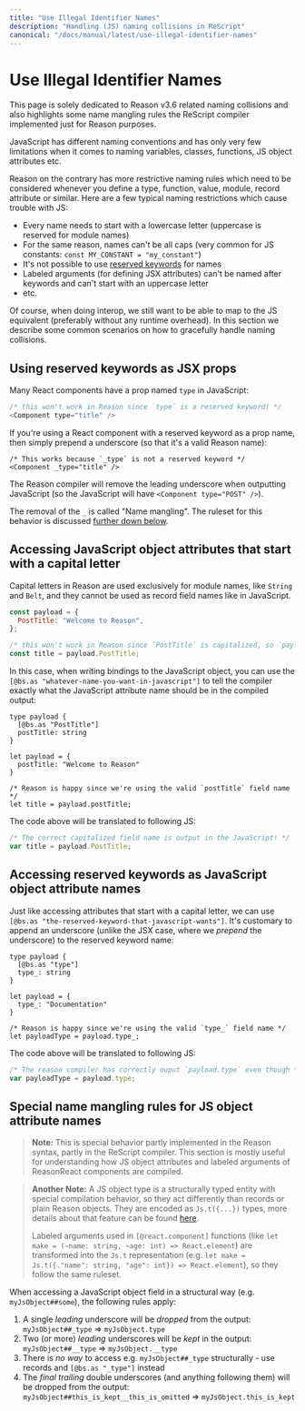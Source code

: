 ```yaml
---
title: "Use Illegal Identifier Names"
description: "Handling (JS) naming collisions in ReScript"
canonical: "/docs/manual/latest/use-illegal-identifier-names"
---
```


# Use Illegal Identifier Names

<Warn>

This page is solely dedicated to Reason v3.6 related naming collisions and also highlights some name mangling rules the ReScript compiler implemented just for Reason purposes.

</Warn>

JavaScript has different naming conventions and has only very few limitations when it comes to naming variables, classes, functions, JS object attributes etc.

Reason on the contrary has more restrictive naming rules which need to be considered whenever you define  a type, function, value, module, record attribute or similar. Here are a few typical naming restrictions which cause trouble with JS: 
- Every name needs to start with a lowercase letter (uppercase is reserved for module names)
- For the same reason, names can't be all caps  (very common for JS constants: `const MY_CONSTANT = "my_constant"`)
- It's not possible to use [reserved keywords](/docs/manual/latest/reserved-keywords) for names
- Labeled arguments (for defining JSX attributes) can't be named after keywords and can't start with an uppercase letter
- etc.

Of course, when doing interop, we still want to be able to map to the JS equivalent (preferably without any runtime overhead). In this section we describe some common scenarios on how to gracefully handle naming collisions.

## Using reserved keywords as JSX props

Many React components have a prop named `type` in JavaScript:

```js
/* this won't work in Reason since `type` is a reserved keyword! */
<Component type="title" />
```

If you're using a React component with a reserved keyword as a prop name, then simply prepend a underscore (so that it's a valid Reason name):

```reason
/* This works because `_type` is not a reserved keyword */
<Component _type="title" />
```

The Reason compiler will remove the leading underscore when outputting JavaScript (so the JavaScript will have `<Component type="POST" />`).

The removal of the `_` is called "Name mangling". The ruleset for this behavior is discussed [further down below](#special-name-mangling-rules-for-js-object-attribute-names).

## Accessing JavaScript object attributes that start with a capital letter

Capital letters in Reason are used exclusively for module names, like `String` and `Belt`, and they cannot be used as record field names like in JavaScript.

```js
const payload = {
  PostTitle: "Welcome to Reason",
};

/* this won't work in Reason since `PostTitle` is capitalized, so `paylod.PostTitle` would break */
const title = payload.PostTitle;
```

In this case, when writing bindings to the JavaScript object, you can use the `[@bs.as "whatever-name-you-want-in-javascript"]` to tell the compiler exactly what the JavaScript attribute name should be in the compiled output:

```reason
type payload {
  [@bs.as "PostTitle"]
  postTitle: string
}

let payload = {
  postTitle: "Welcome to Reason"
}

/* Reason is happy since we're using the valid `postTitle` field name */
let title = payload.postTitle;
```

The code above will be translated to following JS:

```js
/* The correct capitalized field name is output in the JavaScript! */
var title = payload.PostTitle;
```

## Accessing reserved keywords as JavaScript object attribute names

Just like accessing attributes that start with a capital letter, we can use `[@bs.as "the-reserved-keyword-that-javascript-wants"]`. It's customary to append an underscore (unlike the JSX case, where we *prepend* the underscore) to the reserved keyword name:

```reason
type payload {
  [@bs.as "type"]
  type_: string
}

let payload = {
  type_: "Documentation"
}

/* Reason is happy since we're using the valid `type_` field name */
let payloadType = payload.type_;
```

The code above will be translated to following JS:

```js
/* The reason compiler has correctly ouput `payload.type` even though *we* called the field `type_` */
var payloadType = payload.type;
```

## Special name mangling rules for JS object attribute names

> **Note:** This is special behavior partly implemented in the Reason syntax, partly in the ReScript compiler. This section is mostly useful for understanding how JS object attributes and labeled arguments of ReasonReact components are compiled.

> **Another Note:** A JS object type is a structurally typed entity with special compilation behavior, so they act differently than records or plain Reason objects. They are encoded as `Js.t({...})` types, more details about that feature can be found [here](http://localhost:3000/docs/reason-compiler/latest/object-2#actual-solution).
>
> Labeled arguments used in `[@react.component]` functions (like `let make = (~name: string, ~age: int) => React.element`) are transformed into the `Js.t` representation (e.g. `let make = Js.t({."name": string, "age": int}) => React.element`), so they follow the same ruleset.

When accessing a JavaScript object field in a structural way (e.g. `myJsObject##some`), the following rules apply:

1. A single _leading_ underscore will be *dropped* from the output: `myJsObject##_type` => `myJsObject.type`
1. Two (or more) _leading_ underscores will be *kept* in the output: `myJsObject##__type` => `myJsObject.__type`
1. There is _no way_ to access e.g. `myJsObject##_type` structurally - use records and `[@bs.as "_type"]` instead
1. The _final trailing_ double underscores (and anything following them) will be dropped from the output: `myJsObject##this_is_kept__this_is_omitted` => `myJsObject.this_is_kept`
